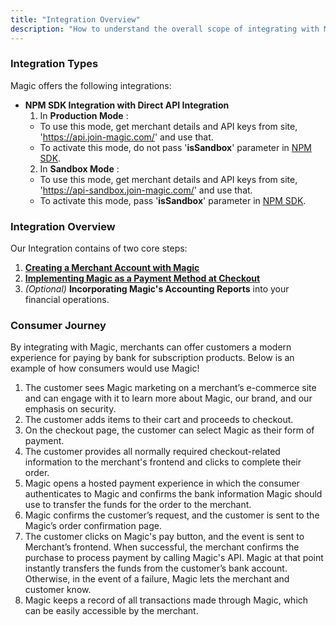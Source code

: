 ```yaml
---
title: "Integration Overview"
description: "How to understand the overall scope of integrating with Magic."
---
```


### Integration Types

Magic offers the following integrations:

* __NPM SDK Integration with Direct API Integration__ 
  1. In __Production Mode__ :
    - To use this mode, get merchant details and API keys from site, 'https://api.join-magic.com/' and use that.
    - To activate this mode, do not pass '__isSandbox__' parameter in [NPM SDK](/essentials/integration/sdk).
  2. In __Sandbox Mode__ :
    - To use this mode, get merchant details and API keys from site, 'https://api-sandbox.join-magic.com/' and use that.
    - To activate this mode, pass '__isSandbox__' parameter in [NPM SDK](/essentials/integration/sdk).
  
### Integration Overview

Our Integration contains of two core steps:

1. [**Creating a Merchant Account with Magic**](https://magic-21.mintlify.app/essentials/merchant)
2. [**Implementing Magic as a Payment Method at Checkout**](https://magic-21.mintlify.app/essentials/npm)
3. *(Optional)* **Incorporating Magic's Accounting Reports** into your financial operations.

### Consumer Journey

By integrating with Magic, merchants can offer customers a modern experience for paying by bank for subscription products. Below is an example of how consumers would use Magic!

1. The customer sees Magic marketing on a merchant’s e-commerce site and can engage with it to learn more about Magic, our brand, and our emphasis on security.
2. The customer adds items to their cart and proceeds to checkout. 
3. On the checkout page, the customer can select Magic as their form of payment.
4. The customer provides all normally required checkout-related information to the merchant's frontend and clicks to complete their order.
5. Magic opens a hosted payment experience in which the consumer authenticates to Magic and confirms the bank information Magic should use to transfer the funds for the order to the merchant.
6. Magic confirms the customer’s request, and the customer is sent to the Magic’s order confirmation page.
7. The customer clicks on Magic's pay button, and the event is sent to Merchant’s frontend. When successful, the merchant confirms the purchase to process payment by calling Magic's API. Magic at that point instantly transfers the funds from the customer’s bank account. Otherwise, in the event of a failure, Magic lets the merchant and customer know.
8. Magic keeps a record of all transactions made through Magic, which can be easily accessible by the merchant.
